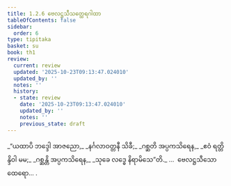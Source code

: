 ```yaml
---
title: 1.2.6 ဗေလဋ္ဌသီသတ္ထေရဂါထာ
tableOfContents: false
sidebar:
  order: 6
type: tipitaka
basket: su
book: th1
review:
  current: review
  updated: '2025-10-23T09:13:47.024010'
  updated_by: ''
  notes: ''
  history:
  - state: review
    date: '2025-10-23T09:13:47.024010'
    updated_by: ''
    notes: ''
    previous_state: draft
---
```



<ReviewStatus review={frontmatter.review} showDetails={true} />

<HypothesisAnnotation frontmatter={frontmatter} />

<DynamicBreadcrumb />

<Division number="16" book="th1" e="ch" v="19" p="223">

<Paragraph number="38" type="verses" book="th1">
_“ယထာပိ ဘဒ္ဒေါ အာဇညော,_  
_နင်္ဂလာဝတ္တနီ သိခီ;_  
_ဂစ္ဆတိ အပ္ပကသိရေန,_  
_ဧဝံ ရတ္တိန္ဒိဝါ မမ;_  
_ဂစ္ဆန္တိ အပ္ပကသိရေန,_  
_သုခေ လဒ္ဓေ နိရာမိသေ”တိ._  


</Paragraph>
</Division>

<Paragraph number="39" type="center" book="th1">
…  ဗေလဋ္ဌသီသော ထေရော… .
</Paragraph>